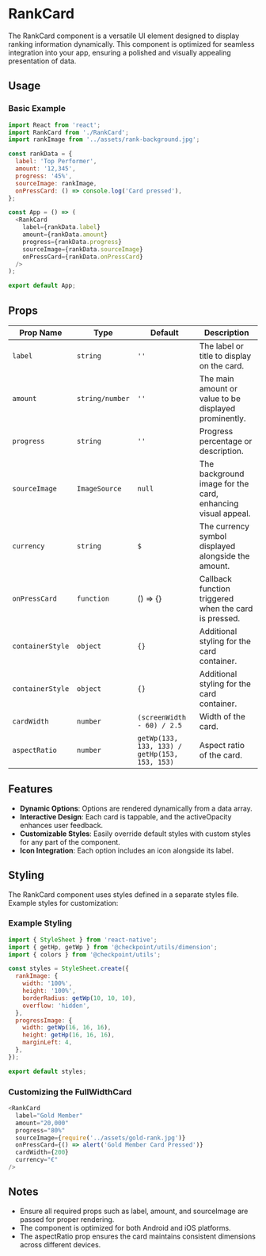 
# RankCard

The RankCard component is a versatile UI element designed to display ranking information dynamically. This component is optimized for seamless integration into your app, ensuring a polished and visually appealing presentation of data.

## Usage

### Basic Example

```javascript
import React from 'react';
import RankCard from './RankCard';
import rankImage from '../assets/rank-background.jpg';

const rankData = {
  label: 'Top Performer',
  amount: '12,345',
  progress: '45%',
  sourceImage: rankImage,
  onPressCard: () => console.log('Card pressed'),
};

const App = () => (
  <RankCard
    label={rankData.label}
    amount={rankData.amount}
    progress={rankData.progress}
    sourceImage={rankData.sourceImage}
    onPressCard={rankData.onPressCard}
  />
);

export default App;
```

## Props

| Prop Name            | Type          | Default               | Description                                                |
| -------------------- | ------------- | --------------------- | ---------------------------------------------------------- |
| `label`              | `string`      | `''`                  | The label or title to display on the card.                      |
| `amount`              | `string/number`      | `''`                  | The main amount or value to be displayed prominently.                       |
| `progress`              | `string`      | `''`                  | Progress percentage or description.                     |
| `sourceImage`          | `ImageSource` | `null`           | The background image for the card, enhancing visual appeal.      |
| `currency`              | `string`      | `$`                  | The currency symbol displayed alongside the amount. |
| `onPressCard`           | `function` | () => {}        | Callback function triggered when the card is pressed.    |
| `containerStyle`          | `object`      | `{}`   | Additional styling for the card container.                                   |
| `containerStyle`          | `object`      | `{}`   | Additional styling for the card container.                                   |
| `cardWidth`          | `number`      | `(screenWidth - 60) / 2.5`   | Width of the card.                                  |
| `aspectRatio`          | `number`      | `getWp(133, 133, 133) / getHp(153, 153, 153)`  | Aspect ratio of the card.     |                            |

## Features

- **Dynamic Options**: Options are rendered dynamically from a data array.
- **Interactive Design**: Each card is tappable, and the activeOpacity enhances user feedback.
- **Customizable Styles**: Easily override default styles with custom styles for any part of the component.
- **Icon Integration**:  Each option includes an icon alongside its label.


## Styling

The RankCard component uses styles defined in a separate styles file. Example styles for customization:

### Example Styling

```javascript
import { StyleSheet } from 'react-native';
import { getHp, getWp } from '@checkpoint/utils/dimension';
import { colors } from '@checkpoint/utils';

const styles = StyleSheet.create({
  rankImage: {
    width: '100%',
    height: '100%',
    borderRadius: getWp(10, 10, 10),
    overflow: 'hidden',
  },
  progressImage: {
    width: getWp(16, 16, 16),
    height: getHp(16, 16, 16),
    marginLeft: 4,
  },
});

export default styles;
```

### Customizing the FullWidthCard

```javascript
<RankCard
  label="Gold Member"
  amount="20,000"
  progress="80%"
  sourceImage={require('../assets/gold-rank.jpg')}
  onPressCard={() => alert('Gold Member Card Pressed')}
  cardWidth={200}
  currency="€"
/>
```

## Notes


- Ensure all required props such as label, amount, and sourceImage are passed for proper rendering.
- The component is optimized for both Android and iOS platforms.
- The aspectRatio prop ensures the card maintains consistent dimensions across different devices.

